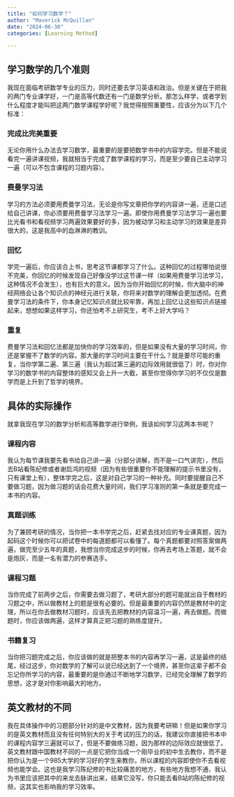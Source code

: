 ```yaml
---
title: "如何学习数学？"
author: "Maverick McQuillan"
date: "2024-06-30"
categories: [Learning Method]

---
```


## 学习数学的几个准则
我现在面临考研数学专业的压力，同时还要去学习英语和政治。但是关键在于把我的两门专业课学好，一门是高等代数还有一门是数学分析。那怎么样学，或者学到什么程度才能叫把这两门数学课程学好呢？我觉得按照重要性，应该分为以下几个标准：

### 完成比完美重要
无论你用什么办法去学习数学，最重要的是要把数学书中的内容学完。但是不能说看完一遍讲课视频，我就相当于完成了数学课程的学习，而是至少要自己主动学习一遍（可以不包含课程的习题内容）。

### 费曼学习法
学习的方法必须要用费曼学习法，无论是你写文章把你学的内容讲一遍，还是口述给自己讲课，你必须要用费曼学习法学习一遍。即使你用费曼学习法学习一遍也要比光看书和看视频学习两遍效果要好的多，因为被动学习和主动学习的效果是差异很大的，这是我高中的血淋淋的教训。

### 回忆
学完一遍后，你应该合上书，思考这节课都学习了什么。这种回忆的过程哪怕说很不完美，你回忆的时候发现自己好像没学过这节课一样（如果用费曼学习法学习，这种情况不会发生），也有巨大的意义。因为当你开始回忆的时候，你大脑中的神经网络会让各个知识点的神经元进行关联，你将来对数学的理解会更加透彻。在费曼学习法的条件下，你本身记忆知识点就比较牢靠，再加上回忆让这些知识点链接起来，想想如果这样学习，你还怕考不上研究生，考不上好大学吗？

### 重复
费曼学习法和回忆法都是加快你的学习效率的，但是如果没有大量的学习时间，你还是掌握不了数学的内容。那大量的学习时间主要在干什么？就是要尽可能的重复，当你学第二遍、第三遍（我认为超过第三遍的边际效用就很低了）时，你对你学习的数学书的内容整体的感知又会上升一大截，甚至你觉得你学习的不仅仅是数学而是上升到了哲学的境界。

## 具体的实际操作
就拿我现在学习的数学分析和高等数学进行举例，我该如何学习这两本书呢？

### 课程内容
我认为每节课我要先看书给自己讲一遍（分部分讲解，而不是一口气讲完），然后去B站看陈纪修或者谢启鸿的视频（因为有些很重要你不能理解的提示书里没有，只有课堂上有），整体学完之后，这是对自己学习的一种补充。同时要提醒自己不要做习题，因为做习题的话会花费大量时间，我们学习准则的第一条就是要完成一本书的内容。

### 真题训练
为了兼顾考研的情况，当你把一本书学完之后，赶紧去找对应的专业课真题，因为起码这个时候你可以把试卷中的每道题都可以看懂了。每个真题都要对照答案做两遍，做完至少五年的真题，我想当你完成这步的时候，你再去考场上答题，就不会是炮灰，而是一名有潜力的参赛选手。

### 课程习题
当你完成了前两步之后，你需要去做习题了，考研大部分的题可能就出自于教材的习题之中，所以做教材上的题是很有必要的。但是最重要的内容仍然是教材中的定理，所以在你去做教材习题时，应该先去把教材的内容温习一遍，再去做题。而做题时，你应该做两遍，这样才算真正把习题的熟练度提升。

### 书籍复习
当你把习题完成之后，你应该做的就是把整本书的内容再学习一遍，这是最终的结尾，经过这步，你对数学的了解可以说已经达到了一个境界，甚至你这辈子都不会忘记你所学习的内容，最重要的是你通过不断地学习数学，已经完全理解了数学的思想，这才是对你影响最大的地方。

## 英文教材的不同
我在具体操作中的习题部分针对的是中文教材，因为我要考研嘛！但是如果你学习的是英文教材而且没有任何特别大的关于考试的压力的话，我建议你直接把书本中的课程内容学三遍就可以了，但是不要做练习题，因为那样的边际效应就很低了。
英文教材跟中国教材不同的一点是它把你当成一个刚毕业的初中生去教你，而不是把你认为是一个985大学的学习好的学生来教你，所以课程的内容即使你不去看视频也能学会。这也是我学习陈纪修的书比较痛苦的地方，有些地方我想不通，我认为书里应该把其中的来龙去脉讲出来，结果它没写，你只能去看B站的陈纪修的视频，这其实也影响我的学习效率。
